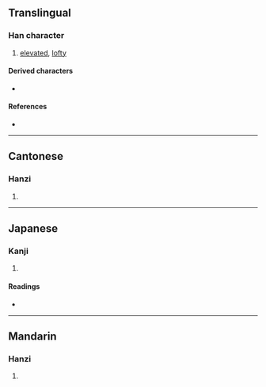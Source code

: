{{character info/new}}
==Translingual==

===Han character===
{{Han char|rn=46|rad=山|as=13|sn=16|four=22741|canj=UHRJ|ids=⿱山⿰𠂤辛}}

# [[elevated]], [[lofty]]

====Derived characters====
* {{l|mul|[[𡾹]], [[𫲖]], [[𪈖]]}}

====References====
* {{Han ref|kx=0320.280|dkj=08517|dj=0620.350|hdz=10801.040|uh=5DAD|ud=23981|bh=E968|bd=59752}}

----

==Cantonese==

===Hanzi===
{{yue-hanzi|jyut=[[jit6]]|y=yit6}}

# {{rfdef|yue|sort=山13}}

----

==Japanese==

===Kanji===
{{ja-kanji|grade=|rs=山13}}

# {{rfdef|ja|sort=山13}}

====Readings====
* {{ja-readings|on=[[がつ]] (gatsu), [[がち]] (gachi), [[げつ]] (getsu), [[げち]] (gechi)|kun=}}

----

==Mandarin==

===Hanzi===
{{cmn-hanzi|pin=[[niè]] ([[nie4]])|wg=nie<sup>4</sup>}}

# {{rfdef|cmn|sort=山13}}